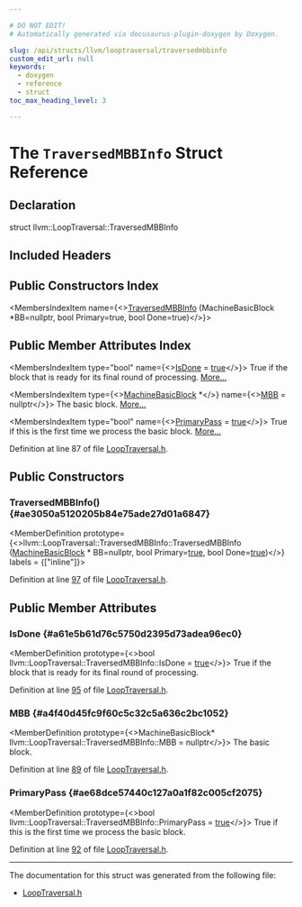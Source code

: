 ```yaml
---

# DO NOT EDIT!
# Automatically generated via docusaurus-plugin-doxygen by Doxygen.

slug: /api/structs/llvm/looptraversal/traversedmbbinfo
custom_edit_url: null
keywords:
  - doxygen
  - reference
  - struct
toc_max_heading_level: 3

---
```





# The `TraversedMBBInfo` Struct Reference

<DoxygenPage pluginConfig={pluginConfig}>



## Declaration

<CodeBlock>struct llvm::LoopTraversal::TraversedMBBInfo</CodeBlock>

## Included Headers

<IncludesList>
<IncludesListItem
  filePath="llvm/CodeGen/LoopTraversal.h"
  permalink="/docs/api/files/include/include/llvm/include/llvm/codegen/looptraversal-h"
  isLocal="true" />
</IncludesList>

## Public Constructors Index

<MembersIndex>

<MembersIndexItem
  name={<><a href="#ae3050a5120205b84e75ade27d01a6847">TraversedMBBInfo</a> (MachineBasicBlock &#42;BB=nullptr, bool Primary=true, bool Done=true)</>}>
</MembersIndexItem>

</MembersIndex>

## Public Member Attributes Index

<MembersIndex>

<MembersIndexItem
  type="bool"
  name={<><a href="#a61e5b61d76c5750d2395d73adea96ec0">IsDone</a> = <a href="/docs/api/files/lib/lib/analysis/basicaliasanalysis-cpp/#af6d5cafbdfc5313e65d990120021a3ec">true</a></>}>
True if the block that is ready for its final round of processing. <a href="#a61e5b61d76c5750d2395d73adea96ec0">More...</a>
</MembersIndexItem>

<MembersIndexItem
  type={<><a href="/docs/api/classes/llvm/machinebasicblock">MachineBasicBlock</a> &#42;</>}
  name={<><a href="#a4f40d45fc9f60c5c32c5a636c2bc1052">MBB</a> = nullptr</>}>
The basic block. <a href="#a4f40d45fc9f60c5c32c5a636c2bc1052">More...</a>
</MembersIndexItem>

<MembersIndexItem
  type="bool"
  name={<><a href="#ae68dce57440c127a0a1f82c005cf2075">PrimaryPass</a> = <a href="/docs/api/files/lib/lib/analysis/basicaliasanalysis-cpp/#af6d5cafbdfc5313e65d990120021a3ec">true</a></>}>
True if this is the first time we process the basic block. <a href="#ae68dce57440c127a0a1f82c005cf2075">More...</a>
</MembersIndexItem>

</MembersIndex>


Definition at line 87 of file <a href="/docs/api/files/include/include/llvm/include/llvm/codegen/looptraversal-h">LoopTraversal.h</a>.

<SectionDefinition>

## Public Constructors

### TraversedMBBInfo() {#ae3050a5120205b84e75ade27d01a6847}

<MemberDefinition
  prototype={<>llvm::LoopTraversal::TraversedMBBInfo::TraversedMBBInfo (<a href="/docs/api/classes/llvm/machinebasicblock">MachineBasicBlock</a> &#42; BB=nullptr, bool Primary=<a href="/docs/api/files/lib/lib/analysis/basicaliasanalysis-cpp/#af6d5cafbdfc5313e65d990120021a3ec">true</a>, bool Done=<a href="/docs/api/files/lib/lib/analysis/basicaliasanalysis-cpp/#af6d5cafbdfc5313e65d990120021a3ec">true</a>)</>}
  labels = {["inline"]}>

Definition at line <a href="/docs/api/files/include/include/llvm/include/llvm/codegen/looptraversal-h/#l00097">97</a> of file <a href="/docs/api/files/include/include/llvm/include/llvm/codegen/looptraversal-h">LoopTraversal.h</a>.
</MemberDefinition>

</SectionDefinition>

<SectionDefinition>

## Public Member Attributes

### IsDone {#a61e5b61d76c5750d2395d73adea96ec0}

<MemberDefinition
  prototype={<>bool llvm::LoopTraversal::TraversedMBBInfo::IsDone = <a href="/docs/api/files/lib/lib/analysis/basicaliasanalysis-cpp/#af6d5cafbdfc5313e65d990120021a3ec">true</a></>}>
True if the block that is ready for its final round of processing.

Definition at line <a href="/docs/api/files/include/include/llvm/include/llvm/codegen/looptraversal-h/#l00095">95</a> of file <a href="/docs/api/files/include/include/llvm/include/llvm/codegen/looptraversal-h">LoopTraversal.h</a>.
</MemberDefinition>

### MBB {#a4f40d45fc9f60c5c32c5a636c2bc1052}

<MemberDefinition
  prototype={<>MachineBasicBlock&#42; llvm::LoopTraversal::TraversedMBBInfo::MBB = nullptr</>}>
The basic block.

Definition at line <a href="/docs/api/files/include/include/llvm/include/llvm/codegen/looptraversal-h/#l00089">89</a> of file <a href="/docs/api/files/include/include/llvm/include/llvm/codegen/looptraversal-h">LoopTraversal.h</a>.
</MemberDefinition>

### PrimaryPass {#ae68dce57440c127a0a1f82c005cf2075}

<MemberDefinition
  prototype={<>bool llvm::LoopTraversal::TraversedMBBInfo::PrimaryPass = <a href="/docs/api/files/lib/lib/analysis/basicaliasanalysis-cpp/#af6d5cafbdfc5313e65d990120021a3ec">true</a></>}>
True if this is the first time we process the basic block.

Definition at line <a href="/docs/api/files/include/include/llvm/include/llvm/codegen/looptraversal-h/#l00092">92</a> of file <a href="/docs/api/files/include/include/llvm/include/llvm/codegen/looptraversal-h">LoopTraversal.h</a>.
</MemberDefinition>

</SectionDefinition>

<hr/>

The documentation for this struct was generated from the following file:

<ul>
<li><a href="/docs/api/files/include/include/llvm/include/llvm/codegen/looptraversal-h">LoopTraversal.h</a></li>
</ul>

</DoxygenPage>
